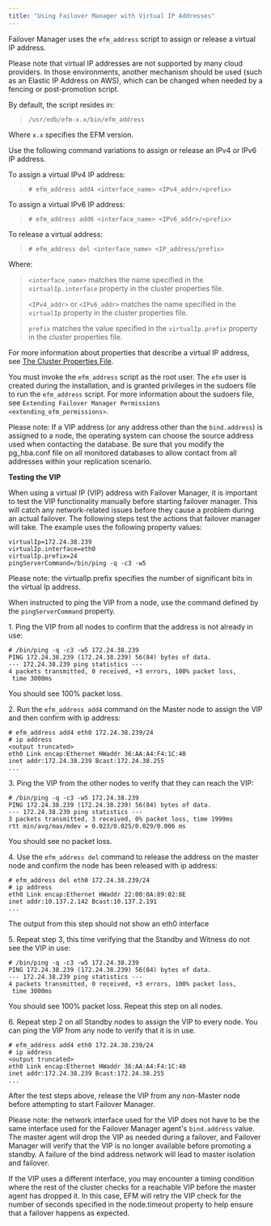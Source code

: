 ```yaml
---
title: "Using Failover Manager with Virtual IP Addresses"
---
```


<div id="using_vip_addresses" class="registered_link"></div>


Failover Manager uses the `efm_address` script to assign or release a virtual IP address.

Please note that virtual IP addresses are not supported by many cloud providers. In those environments, another mechanism should be used (such as an Elastic IP Address on AWS), which can be changed when needed by a fencing or post-promotion script.

By default, the script resides in:

> `/usr/edb/efm-x.x/bin/efm_address`

Where `x.x` specifies the EFM version.

Use the following command variations to assign or release an IPv4 or IPv6 IP address.

To assign a virtual IPv4 IP address:

> `# efm_address add4 <interface_name> <IPv4_addr>/<prefix>`

To assign a virtual IPv6 IP address:

> `# efm_address add6 <interface_name> <IPv6_addr>/<prefix>`

To release a virtual address:

> `# efm_address del <interface_name> <IP_address/prefix>`

Where:

> `<interface_name>` matches the name specified in the `virtualIp.interface` property in the cluster properties file.
>
> `<IPv4_addr>` or `<IPv6_addr>` matches the name specified in the `virtualIp` property in the cluster properties file.
>
> `prefix` matches the value specified in the `virtualIp.prefix` property in the cluster properties file.

For more information about properties that describe a virtual IP address, see [The Cluster Properties File](../04_configuring_efm/01_cluster_properties/#virtualIP).

You must invoke the `efm_address` script as the root user. The `efm` user is created during the installation, and is granted privileges in the sudoers file to run the `efm_address` script. For more information about the sudoers file, see `Extending Failover Manager Permissions <extending_efm_permissions>`.

Please note: If a VIP address (or any address other than the `bind.address`) is assigned to a node, the operating system can choose the source address used when contacting the database. Be sure that you modify the pg\_hba.conf file on all monitored databases to allow contact from all addresses within your replication scenario.

**Testing the VIP**

When using a virtual IP (VIP) address with Failover Manager, it is important to test the VIP functionality manually before starting failover manager. This will catch any network-related issues before they cause a problem during an actual failover. The following steps test the actions that failover manager will take. The example uses the following property values:

    virtualIp=172.24.38.239
    virtualIp.interface=eth0
    virtualIp.prefix=24
    pingServerCommand=/bin/ping -q -c3 -w5

Please note: the virtualIp.prefix specifies the number of significant bits in the virtual Ip address.

When instructed to ping the VIP from a node, use the command defined by the `pingServerCommand` property.

1\. Ping the VIP from all nodes to confirm that the address is not already in use:

    # /bin/ping -q -c3 -w5 172.24.38.239
    PING 172.24.38.239 (172.24.38.239) 56(84) bytes of data.
    --- 172.24.38.239 ping statistics ---
    4 packets transmitted, 0 received, +3 errors, 100% packet loss,
     time 3000ms

You should see 100% packet loss.

2\. Run the `efm_address add4` command on the Master node to assign the VIP and then confirm with ip address:

    # efm_address add4 eth0 172.24.38.239/24
    # ip address
    <output truncated>
    eth0 Link encap:Ethernet HWaddr 36:AA:A4:F4:1C:40
    inet addr:172.24.38.239 Bcast:172.24.38.255
    ...

3\. Ping the VIP from the other nodes to verify that they can reach the VIP:

    # /bin/ping -q -c3 -w5 172.24.38.239
    PING 172.24.38.239 (172.24.38.239) 56(84) bytes of data.
    --- 172.24.38.239 ping statistics ---
    3 packets transmitted, 3 received, 0% packet loss, time 1999ms
    rtt min/avg/max/mdev = 0.023/0.025/0.029/0.006 ms

You should see no packet loss.

4\. Use the `efm_address del` command to release the address on the master node and confirm the node has been released with ip address:

    # efm_address del eth0 172.24.38.239/24
    # ip address
    eth0 Link encap:Ethernet HWaddr 22:00:0A:89:02:8E
    inet addr:10.137.2.142 Bcast:10.137.2.191
    ...

The output from this step should not show an eth0 interface

5\. Repeat step 3, this time verifying that the Standby and Witness do not see the VIP in use:

    # /bin/ping -q -c3 -w5 172.24.38.239
    PING 172.24.38.239 (172.24.38.239) 56(84) bytes of data.
    --- 172.24.38.239 ping statistics ---
    4 packets transmitted, 0 received, +3 errors, 100% packet loss,
     time 3000ms

You should see 100% packet loss. Repeat this step on all nodes.

6\. Repeat step 2 on all Standby nodes to assign the VIP to every node. You can ping the VIP from any node to verify that it is in use.

    # efm_address add4 eth0 172.24.38.239/24
    # ip address
    <output truncated>
    eth0 Link encap:Ethernet HWaddr 36:AA:A4:F4:1C:40
    inet addr:172.24.38.239 Bcast:172.24.38.255
    ...

After the test steps above, release the VIP from any non-Master node before attempting to start Failover Manager.

Please note: the network interface used for the VIP does not have to be the same interface used for the Failover Manager agent's `bind.address` value. The master agent will drop the VIP as needed during a failover, and Failover Manager will verify that the VIP is no longer available before promoting a standby. A failure of the bind address network will lead to master isolation and failover.

If the VIP uses a different interface, you may encounter a timing condition where the rest of the cluster checks for a reachable VIP before the master agent has dropped it. In this case, EFM will retry the VIP check for the number of seconds specified in the node.timeout property to help ensure that a failover happens as expected.
